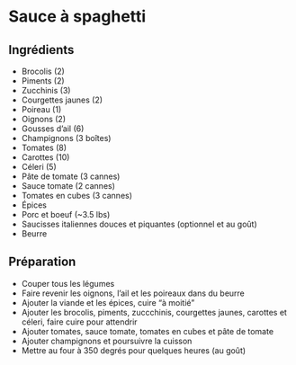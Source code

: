 # Sauce à spaghetti

## Ingrédients

- Brocolis (2)
- Piments (2)
- Zucchinis (3)
- Courgettes jaunes (2)
- Poireau (1)
- Oignons (2)
- Gousses d'ail (6)
- Champignons (3 boîtes)
- Tomates (8)
- Carottes (10)
- Céleri (5)
- Pâte de tomate (3 cannes)
- Sauce tomate (2 cannes)
- Tomates en cubes (3 cannes)
- Épices
- Porc et boeuf (~3.5 lbs)
- Saucisses italiennes douces et piquantes (optionnel et au goût)
- Beurre

## Préparation

- Couper tous les légumes
- Faire revenir les oignons, l'ail et les poireaux dans du beurre
- Ajouter la viande et les épices, cuire "à moitié"
- Ajouter les brocolis, piments, zuccchinis, courgettes jaunes, carottes et céleri, faire cuire pour attendrir
- Ajouter tomates, sauce tomate, tomates en cubes et pâte de tomate
- Ajouter champignons et poursuivre la cuisson
- Mettre au four à 350 degrés pour quelques heures (au goût)
